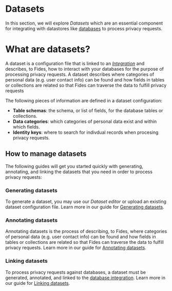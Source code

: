 
# Datasets
In this section, we will explore _Datasets_ which are an essential component for integrating with datastores like [databases](/user-guides/integrations/databases) to process privacy requests.

# What are datasets?
A dataset is a configuration file that is linked to an [_Integration_](/user-guides/integrations) and describes, to Fides, how to interact with your databases for the purpose of processing privacy requests. A dataset describes where categories of personal data (e.g. user contact info) can be found and how fields in tables or collections are related so that Fides can traverse the data to fulfill privacy requests

The following pieces of information are defined in a dataset configuration:
- **Table schemas**: the schema, or list of fields, for the database tables or collections.
- **Data categories**: which categories of personal data exist and within which fields.
- **Identity keys**: where to search for indivdual records when procesing privacy requests.


## How to manage datasets
The following guides will get you started quickly with generating, annotating, and linking the datasets that you need in order to process privacy requests:

### Generating datasets
To generate a dataset, you may use our _Dataset editor_ or upload an existing dataset configuration file. Learn more in our guide for [Generating datasets](/user-guides/datasets/generate-datasets).

### Annotating datasets
Annotating datasets is the process of describing, to Fides, where categories of personal data (e.g. user contact info) can be found and how fields in tables or collections are related so that Fides can traverse the data to fulfill privacy requests. Learn more in our guide for [Annotating datasets](/user-guides/datasets/annotate-datasets).

### Linking datasets
To process privacy requests against databases, a dataset must be generated, annotated, and linked to the [database integration](/user-guides/integrations).  Learn more in our guide for [Linking datasets](/user-guides/datasets/link-datasets).
